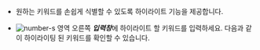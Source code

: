 * 원하는 키워드를 손쉽게 식별할 수 있도록 하이라이트 기능을 제공합니다. 

* ![number-s](/img/number-03.png) 영역 오른쪽 ***입력창***에 하이라이트 할 키워드를 입력하세요. 다음과 같이 하이라이팅 된 키워드를 확인할 수 있습니다.

  <ImgLang img='log-highlight.png' desc='로그 하이라이트'/>